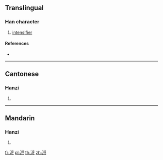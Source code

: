 ==Translingual==

===Han character===
{{Han char|rn=85|rad=水|as=07|sn=10|four=|canj=EBDI|ids=⿰氵寽}}

# {{label|zh|Cantonese}} [[intensifier]]

====References====
* {{Han ref|kx=0623.180|dkj=17454|dj=1021.080|hdz=31628.100|uh=6D56|ud=27990}}

----

==Cantonese==

===Hanzi===
{{yue-hanzi|jyut=[[lyut1]]|y=lyut1}}

# {{defn|lang=yue|sort=水07}}

----

==Mandarin==

===Hanzi===
{{cmn-hanzi|pin=[[liè]] ([[lie4]])|wg=lieh<sup>4</sup>}}

# {{defn|lang=cmn|sort=水07}}

[[fr:浖]]
[[pl:浖]]
[[th:浖]]
[[zh:浖]]